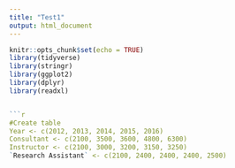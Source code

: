 ---
title: "Test1"
output: html_document
---

```{r setup, include=FALSE}
knitr::opts_chunk$set(echo = TRUE)
library(tidyverse)
library(stringr)
library(ggplot2)
library(dplyr)
library(readxl)


```{r}
#Create table
Year <- c(2012, 2013, 2014, 2015, 2016)
Consultant <- c(2100, 3500, 3600, 4800, 6300)
Instructor <- c(2100, 3000, 3200, 3150, 3250)
`Research Assistant` <- c(2100, 2400, 2400, 2400, 2500)
```


